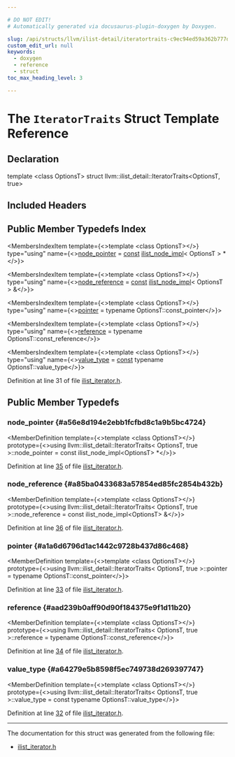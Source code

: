 ```yaml
---

# DO NOT EDIT!
# Automatically generated via docusaurus-plugin-doxygen by Doxygen.

slug: /api/structs/llvm/ilist-detail/iteratortraits-c9ec94ed59a362b777d68cdaf0424275
custom_edit_url: null
keywords:
  - doxygen
  - reference
  - struct
toc_max_heading_level: 3

---
```





# The `IteratorTraits` Struct Template Reference

<DoxygenPage pluginConfig={pluginConfig}>



## Declaration

<CodeBlock>template &lt;class OptionsT&gt;
struct llvm::ilist_detail::IteratorTraits&lt;OptionsT, true&gt;</CodeBlock>

## Included Headers

<IncludesList>
<IncludesListItem
  filePath="llvm/ADT/ilist_iterator.h"
  permalink="/docs/api/files/include/include/llvm/include/llvm/adt/ilist-iterator-h"
  isLocal="true" />
</IncludesList>

## Public Member Typedefs Index

<MembersIndex>

<MembersIndexItem
  template={<>template &lt;class OptionsT&gt;</>}
  type="using"
  name={<><a href="#a56e8d194e2ebb1fcfbd8c1a9b5bc4724">node&#95;pointer</a> = <a href="/docs/api/files/lib/lib/target/lib/target/aarch64/aarch64promoteconstant-cpp/#a90f8350fecae261c25be85d38b451bff">const</a> <a href="/docs/api/classes/llvm/ilist-node-impl">ilist&#95;node&#95;impl</a>&lt; OptionsT &gt; &#42;</>}>
</MembersIndexItem>

<MembersIndexItem
  template={<>template &lt;class OptionsT&gt;</>}
  type="using"
  name={<><a href="#a85ba0433683a57854ed85fc2854b432b">node&#95;reference</a> = <a href="/docs/api/files/lib/lib/target/lib/target/aarch64/aarch64promoteconstant-cpp/#a90f8350fecae261c25be85d38b451bff">const</a> <a href="/docs/api/classes/llvm/ilist-node-impl">ilist&#95;node&#95;impl</a>&lt; OptionsT &gt; &amp;</>}>
</MembersIndexItem>

<MembersIndexItem
  template={<>template &lt;class OptionsT&gt;</>}
  type="using"
  name={<><a href="#a1a6d6796d1ac1442c9728b437d86c468">pointer</a> = typename OptionsT::const&#95;pointer</>}>
</MembersIndexItem>

<MembersIndexItem
  template={<>template &lt;class OptionsT&gt;</>}
  type="using"
  name={<><a href="#aad239b0aff90d90f184375e9f1d11b20">reference</a> = typename OptionsT::const&#95;reference</>}>
</MembersIndexItem>

<MembersIndexItem
  template={<>template &lt;class OptionsT&gt;</>}
  type="using"
  name={<><a href="#a64279e5b8598f5ec749738d269397747">value&#95;type</a> = <a href="/docs/api/files/lib/lib/target/lib/target/aarch64/aarch64promoteconstant-cpp/#a90f8350fecae261c25be85d38b451bff">const</a> typename OptionsT::value&#95;type</>}>
</MembersIndexItem>

</MembersIndex>


Definition at line 31 of file <a href="/docs/api/files/include/include/llvm/include/llvm/adt/ilist-iterator-h">ilist&#95;iterator.h</a>.

<SectionDefinition>

## Public Member Typedefs

### node&#95;pointer {#a56e8d194e2ebb1fcfbd8c1a9b5bc4724}

<MemberDefinition
  template={<>template &lt;class OptionsT&gt;</>}
  prototype={<>using llvm::ilist&#95;detail::IteratorTraits&lt; OptionsT, true &gt;::node&#95;pointer =  const ilist&#95;node&#95;impl&lt;OptionsT&gt; &#42;</>}>

Definition at line <a href="/docs/api/files/include/include/llvm/include/llvm/adt/ilist-iterator-h/#l00035">35</a> of file <a href="/docs/api/files/include/include/llvm/include/llvm/adt/ilist-iterator-h">ilist&#95;iterator.h</a>.
</MemberDefinition>

### node&#95;reference {#a85ba0433683a57854ed85fc2854b432b}

<MemberDefinition
  template={<>template &lt;class OptionsT&gt;</>}
  prototype={<>using llvm::ilist&#95;detail::IteratorTraits&lt; OptionsT, true &gt;::node&#95;reference =  const ilist&#95;node&#95;impl&lt;OptionsT&gt; &amp;</>}>

Definition at line <a href="/docs/api/files/include/include/llvm/include/llvm/adt/ilist-iterator-h/#l00036">36</a> of file <a href="/docs/api/files/include/include/llvm/include/llvm/adt/ilist-iterator-h">ilist&#95;iterator.h</a>.
</MemberDefinition>

### pointer {#a1a6d6796d1ac1442c9728b437d86c468}

<MemberDefinition
  template={<>template &lt;class OptionsT&gt;</>}
  prototype={<>using llvm::ilist&#95;detail::IteratorTraits&lt; OptionsT, true &gt;::pointer =  typename OptionsT::const&#95;pointer</>}>

Definition at line <a href="/docs/api/files/include/include/llvm/include/llvm/adt/ilist-iterator-h/#l00033">33</a> of file <a href="/docs/api/files/include/include/llvm/include/llvm/adt/ilist-iterator-h">ilist&#95;iterator.h</a>.
</MemberDefinition>

### reference {#aad239b0aff90d90f184375e9f1d11b20}

<MemberDefinition
  template={<>template &lt;class OptionsT&gt;</>}
  prototype={<>using llvm::ilist&#95;detail::IteratorTraits&lt; OptionsT, true &gt;::reference =  typename OptionsT::const&#95;reference</>}>

Definition at line <a href="/docs/api/files/include/include/llvm/include/llvm/adt/ilist-iterator-h/#l00034">34</a> of file <a href="/docs/api/files/include/include/llvm/include/llvm/adt/ilist-iterator-h">ilist&#95;iterator.h</a>.
</MemberDefinition>

### value&#95;type {#a64279e5b8598f5ec749738d269397747}

<MemberDefinition
  template={<>template &lt;class OptionsT&gt;</>}
  prototype={<>using llvm::ilist&#95;detail::IteratorTraits&lt; OptionsT, true &gt;::value&#95;type =  const typename OptionsT::value&#95;type</>}>

Definition at line <a href="/docs/api/files/include/include/llvm/include/llvm/adt/ilist-iterator-h/#l00032">32</a> of file <a href="/docs/api/files/include/include/llvm/include/llvm/adt/ilist-iterator-h">ilist&#95;iterator.h</a>.
</MemberDefinition>

</SectionDefinition>

<hr/>

The documentation for this struct was generated from the following file:

<ul>
<li><a href="/docs/api/files/include/include/llvm/include/llvm/adt/ilist-iterator-h">ilist_iterator.h</a></li>
</ul>

</DoxygenPage>
